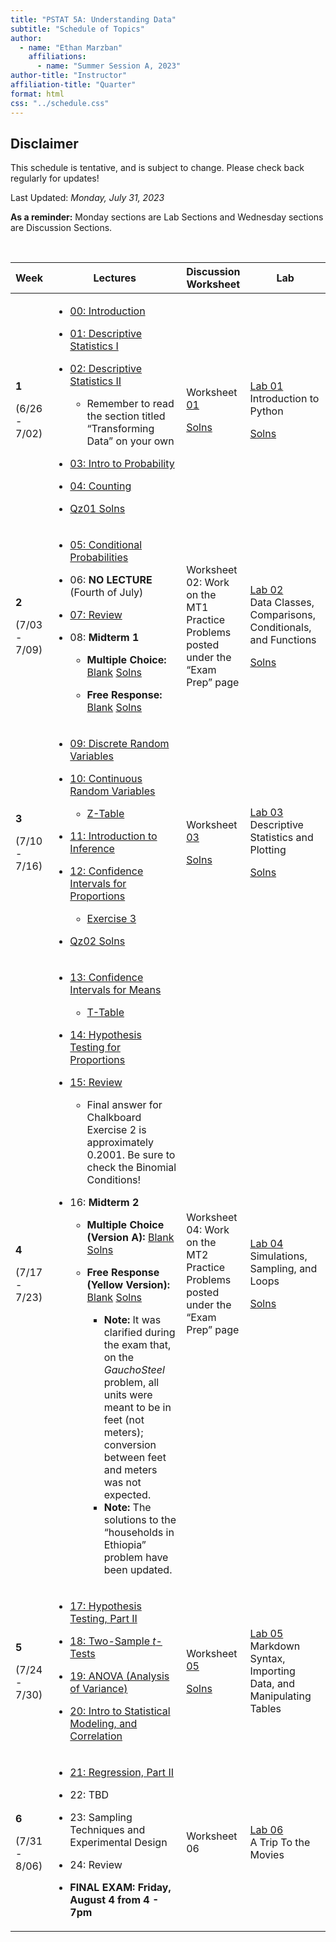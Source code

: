 ```yaml
---
title: "PSTAT 5A: Understanding Data"
subtitle: "Schedule of Topics"
author:
  - name: "Ethan Marzban"
    affiliations:
      - name: "Summer Session A, 2023"
author-title: "Instructor"
affiliation-title: "Quarter"
format: html
css: "../schedule.css"
---
```


::: callout-caution
## Disclaimer

This schedule is tentative, and is subject to change. Please check back regularly for updates!
:::

Last Updated: *Monday, July 31, 2023*\

**As a reminder:** Monday sections are Lab Sections and Wednesday sections are Discussion Sections.

\

+---------------+---------------------------------------------------------------------------------------------------------------------------------------------------------------------------------------------------------------------------------------------------------------------------------+-----------------------------------------------------------------------------------------------------------------+--------------------------------------------------------------------------------------------------------------------------------------------------------------+
| Week          | Lectures                                                                                                                                                                                                                                                                        | Discussion Worksheet                                                                                            | Lab                                                                                                                                                          |
+===============+=================================================================================================================================================================================================================================================================================+=================================================================================================================+==============================================================================================================================================================+
| **1**         | -   <a href = "Lectures/Lecture00/Lec00.qmd" class = "button label-outline" target = "_blank">00: Introduction</a>                                                                                                                                                              | Worksheet <a href = "../Files/Wkshts/Wksht01_Blank.pdf" class = "button label-outline" target = "_blank">01</a> | <a href = "Labs/Lab01/lab01.qmd" class = "button label-outline" target = "_blank">Lab 01</a> <br /> Introduction to Python                                   |
|               |                                                                                                                                                                                                                                                                                 |                                                                                                                 |                                                                                                                                                              |
| (6/26 - 7/02) | -   <a href = "Lectures/Lecture01/Lec01.qmd" class = "button label-outline" target = "_blank">01: Descriptive Statistics I</a>                                                                                                                                                  | <a href = "../Files/Wkshts/Wksht01_Solns.pdf" class = "button label-outline" target = "_blank">Solns</a>        | <a href = "../Files/Labs/Lab01_Solns.pdf" class = "button label-outline" target = "_blank">Solns</a>                                                         |
|               |                                                                                                                                                                                                                                                                                 |                                                                                                                 |                                                                                                                                                              |
|               | -   <a href = "Lectures/Lecture02/Lec02.qmd" class = "button label-outline" target = "_blank">02: Descriptive Statistics II</a>                                                                                                                                                 |                                                                                                                 |                                                                                                                                                              |
|               |                                                                                                                                                                                                                                                                                 |                                                                                                                 |                                                                                                                                                              |
|               |     -   Remember to read the section titled "Transforming Data" on your own                                                                                                                                                                                                     |                                                                                                                 |                                                                                                                                                              |
|               |                                                                                                                                                                                                                                                                                 |                                                                                                                 |                                                                                                                                                              |
|               | -   <a href = "Lectures/Lecture03/Lec03.qmd" class = "button label-outline" target = "_blank">03: Intro to Probability</a>                                                                                                                                                      |                                                                                                                 |                                                                                                                                                              |
|               |                                                                                                                                                                                                                                                                                 |                                                                                                                 |                                                                                                                                                              |
|               | -   <a href = "Lectures/Lecture04/Lec04.qmd" class = "button label-outline" target = "_blank">04: Counting</a>                                                                                                                                                                  |                                                                                                                 |                                                                                                                                                              |
|               |                                                                                                                                                                                                                                                                                 |                                                                                                                 |                                                                                                                                                              |
|               | -   <a href = "../Files/QzSolns/Qz01_solns.pdf" class = "button label-outline" target = "_blank">Qz01 Solns</a>                                                                                                                                                                 |                                                                                                                 |                                                                                                                                                              |
+---------------+---------------------------------------------------------------------------------------------------------------------------------------------------------------------------------------------------------------------------------------------------------------------------------+-----------------------------------------------------------------------------------------------------------------+--------------------------------------------------------------------------------------------------------------------------------------------------------------+
| **2**         | -   <a href = "Lectures/Lecture05/Lec05.qmd" class = "button label-outline" target = "_blank">05: Conditional Probabilities</a>                                                                                                                                                 | Worksheet 02: Work on the MT1 Practice Problems posted under the "Exam Prep" page                               | <a href = "Labs/Lab02/lab02.qmd" class = "button label-outline" target = "_blank">Lab 02</a> <br /> Data Classes, Comparisons, Conditionals, and Functions   |
|               |                                                                                                                                                                                                                                                                                 |                                                                                                                 |                                                                                                                                                              |
| (7/03 - 7/09) | -   06: **NO LECTURE** (Fourth of July)                                                                                                                                                                                                                                         |                                                                                                                 | <a href = "../Files/Labs/Lab02_Solns.pdf" class = "button label-outline" target = "_blank">Solns</a>                                                         |
|               |                                                                                                                                                                                                                                                                                 |                                                                                                                 |                                                                                                                                                              |
|               | -   <a href = "Lectures/MT1Rev/mt1_rev_slides.qmd" class = "button label-outline" target = "_blank">07: Review</a>                                                                                                                                                              |                                                                                                                 |                                                                                                                                                              |
|               |                                                                                                                                                                                                                                                                                 |                                                                                                                 |                                                                                                                                                              |
|               | -   08: **Midterm 1**                                                                                                                                                                                                                                                           |                                                                                                                 |                                                                                                                                                              |
|               |                                                                                                                                                                                                                                                                                 |                                                                                                                 |                                                                                                                                                              |
|               |     -   **Multiple Choice:** <a href = "../Files/Exams/MT1/MC_Blank.pdf" class = "button label-outline" target = "_blank">Blank</a> <a href = "../Files/Exams/MT1/MC_Solns.pdf" class = "button label-outline" target = "_blank">Solns</a>                                      |                                                                                                                 |                                                                                                                                                              |
|               |                                                                                                                                                                                                                                                                                 |                                                                                                                 |                                                                                                                                                              |
|               |     -   **Free Response:** <a href = "../Files/Exams/MT1/FR_Blank.pdf" class = "button label-outline" target = "_blank">Blank</a> <a href = "../Files/Exams/MT1/FR_Solns.pdf" class = "button label-outline" target = "_blank">Solns</a>                                        |                                                                                                                 |                                                                                                                                                              |
+---------------+---------------------------------------------------------------------------------------------------------------------------------------------------------------------------------------------------------------------------------------------------------------------------------+-----------------------------------------------------------------------------------------------------------------+--------------------------------------------------------------------------------------------------------------------------------------------------------------+
| **3**         | -   <a href = "Lectures/Lecture09/Lec09.qmd" class = "button label-outline" target = "_blank">09: Discrete Random Variables</a>                                                                                                                                                 | Worksheet <a href = "../Files/Wkshts/Wksht03_Blank.pdf" class = "button label-outline" target = "_blank">03</a> | <a href = "Labs/Lab03/lab03.qmd" class = "button label-outline" target = "_blank">Lab 03</a> <br /> Descriptive Statistics and Plotting                      |
|               |                                                                                                                                                                                                                                                                                 |                                                                                                                 |                                                                                                                                                              |
| (7/10 - 7/16) | -   <a href = "Lectures/Lecture10/Lec10.qmd" class = "button label-outline" target = "_blank">10: Continuous Random Variables</a>                                                                                                                                               | <a href = "../Files/Wkshts/Wksht03_Solns.pdf" class = "button label-outline" target = "_blank">Solns</a>        | <a href = "../Files/Labs/Lab03_Solns.pdf" class = "button label-outline" target = "_blank">Solns</a>                                                         |
|               |                                                                                                                                                                                                                                                                                 |                                                                                                                 |                                                                                                                                                              |
|               |     -   <a href = "../Files/Tables/Z_Table.pdf" class = "button label-outline" target = "_blank">Z-Table</a>                                                                                                                                                                    |                                                                                                                 |                                                                                                                                                              |
|               |                                                                                                                                                                                                                                                                                 |                                                                                                                 |                                                                                                                                                              |
|               | -   <a href = "Lectures/Lecture11/Lec11.qmd" class = "button label-outline" target = "_blank">11: Introduction to Inference</a>                                                                                                                                                 |                                                                                                                 |                                                                                                                                                              |
|               |                                                                                                                                                                                                                                                                                 |                                                                                                                 |                                                                                                                                                              |
|               | -   <a href = "Lectures/Lecture12/Lec12.qmd" class = "button label-outline" target = "_blank">12: Confidence Intervals for Proportions</a>                                                                                                                                      |                                                                                                                 |                                                                                                                                                              |
|               |                                                                                                                                                                                                                                                                                 |                                                                                                                 |                                                                                                                                                              |
|               |     -   <a href = "../Files/Lec_Ex/Lec12_Ex3.pdf" class = "button label-outline" target = "_blank">Exercise 3</a>                                                                                                                                                               |                                                                                                                 |                                                                                                                                                              |
|               |                                                                                                                                                                                                                                                                                 |                                                                                                                 |                                                                                                                                                              |
|               | -   <a href = "../Files/QzSolns/Qz02_solns.pdf" class = "button label-outline" target = "_blank">Qz02 Solns</a>                                                                                                                                                                 |                                                                                                                 |                                                                                                                                                              |
+---------------+---------------------------------------------------------------------------------------------------------------------------------------------------------------------------------------------------------------------------------------------------------------------------------+-----------------------------------------------------------------------------------------------------------------+--------------------------------------------------------------------------------------------------------------------------------------------------------------+
| **4**         | -   <a href = "Lectures/Lecture13/Lec13.qmd" class = "button label-outline" target = "_blank">13: Confidence Intervals for Means</a>                                                                                                                                            | Worksheet 04: Work on the MT2 Practice Problems posted under the "Exam Prep" page                               | <a href = "Labs/Lab04/lab04.qmd" class = "button label-outline" target = "_blank">Lab 04</a> <br /> Simulations, Sampling, and Loops                         |
|               |                                                                                                                                                                                                                                                                                 |                                                                                                                 |                                                                                                                                                              |
| (7/17 - 7/23) |     -   <a href = "../Files/Tables/T_Table.pdf" class = "button label-outline" target = "_blank">T-Table</a>                                                                                                                                                                    |                                                                                                                 | <a href = "../Files/Labs/Lab04_Solns.pdf" class = "button label-outline" target = "_blank">Solns</a>                                                         |
|               |                                                                                                                                                                                                                                                                                 |                                                                                                                 |                                                                                                                                                              |
|               | -   <a href = "Lectures/Lecture14/Lec14.qmd" class = "button label-outline" target = "_blank">14: Hypothesis Testing for Proportions</a>                                                                                                                                        |                                                                                                                 |                                                                                                                                                              |
|               |                                                                                                                                                                                                                                                                                 |                                                                                                                 |                                                                                                                                                              |
|               | -   <a href = "Lectures/MT2Rev/mt2rev.qmd" class = "button label-outline" target = "_blank">15: Review</a>                                                                                                                                                                      |                                                                                                                 |                                                                                                                                                              |
|               |                                                                                                                                                                                                                                                                                 |                                                                                                                 |                                                                                                                                                              |
|               |     -   Final answer for Chalkboard Exercise 2 is approximately 0.2001. Be sure to check the Binomial Conditions!                                                                                                                                                               |                                                                                                                 |                                                                                                                                                              |
|               |                                                                                                                                                                                                                                                                                 |                                                                                                                 |                                                                                                                                                              |
|               | -   16: **Midterm 2**                                                                                                                                                                                                                                                           |                                                                                                                 |                                                                                                                                                              |
|               |                                                                                                                                                                                                                                                                                 |                                                                                                                 |                                                                                                                                                              |
|               |     -   **Multiple Choice (Version A):** <a href = "../Files/Exams/MT2/MT2_MC_VA.pdf" class = "button label-outline" target = "_blank">Blank</a> <a href = "../Files/Exams/MT2/MT2_MC_VA_Solns.pdf" class = "button label-outline" target = "_blank">Solns</a>                  |                                                                                                                 |                                                                                                                                                              |
|               |                                                                                                                                                                                                                                                                                 |                                                                                                                 |                                                                                                                                                              |
|               |     -   **Free Response (Yellow Version):** <a href = "../Files/Exams/MT2/MT2_FR_Yellow_Blank.pdf" class = "button label-outline" target = "_blank">Blank</a> <a href = "../Files/Exams/MT2/MT2_FR_Yellow_Solns.pdf" class = "button label-outline" target = "_blank">Solns</a> |                                                                                                                 |                                                                                                                                                              |
|               |                                                                                                                                                                                                                                                                                 |                                                                                                                 |                                                                                                                                                              |
|               |         -   **Note:** It was clarified during the exam that, on the *GauchoSteel* problem, all units were meant to be in feet (not meters); conversion between feet and meters was not expected.                                                                                |                                                                                                                 |                                                                                                                                                              |
|               |         -   **Note:** The solutions to the "households in Ethiopia" problem have been updated.                                                                                                                                                                                  |                                                                                                                 |                                                                                                                                                              |
+---------------+---------------------------------------------------------------------------------------------------------------------------------------------------------------------------------------------------------------------------------------------------------------------------------+-----------------------------------------------------------------------------------------------------------------+--------------------------------------------------------------------------------------------------------------------------------------------------------------+
| **5**         | -   <a href = "Lectures/Lecture17/Lec17.qmd" class = "button label-outline" target = "_blank">17: Hypothesis Testing, Part II</a>                                                                                                                                               | Worksheet <a href = "../Files/Wkshts/Wksht05_Blank.pdf" class = "button label-outline" target = "_blank">05</a> | <a href = "Labs/Lab05/lab05.qmd" class = "button label-outline" target = "_blank">Lab 05</a> <br /> Markdown Syntax, Importing Data, and Manipulating Tables |
|               |                                                                                                                                                                                                                                                                                 |                                                                                                                 |                                                                                                                                                              |
| (7/24 - 7/30) | -   <a href = "Lectures/Lecture18/Lec18.qmd" class = "button label-outline" target = "_blank">18: Two-Sample *t*-Tests</a>                                                                                                                                                      | <a href = "../Files/Wkshts/Wksht05_Solns.pdf" class = "button label-outline" target = "_blank">Solns</a>        |                                                                                                                                                              |
|               |                                                                                                                                                                                                                                                                                 |                                                                                                                 |                                                                                                                                                              |
|               | -   <a href = "Lectures/Lecture19/Lec19.qmd" class = "button label-outline" target = "_blank">19: ANOVA (Analysis of Variance)</a>                                                                                                                                              |                                                                                                                 |                                                                                                                                                              |
|               |                                                                                                                                                                                                                                                                                 |                                                                                                                 |                                                                                                                                                              |
|               | -   <a href = "Lectures/Lecture20/Lec20.qmd" class = "button label-outline" target = "_blank">20: Intro to Statistical Modeling, and Correlation</a>                                                                                                                            |                                                                                                                 |                                                                                                                                                              |
+---------------+---------------------------------------------------------------------------------------------------------------------------------------------------------------------------------------------------------------------------------------------------------------------------------+-----------------------------------------------------------------------------------------------------------------+--------------------------------------------------------------------------------------------------------------------------------------------------------------+
| **6**         | -   <a href = "Lectures/Lecture21/Lec21.qmd" class = "button label-outline" target = "_blank">21: Regression, Part II</a>                                                                                                                                                       | Worksheet 06                                                                                                    | <a href = "Labs/Lab06/lab06.qmd" class = "button label-outline" target = "_blank">Lab 06</a> <br /> A Trip To the Movies                                     |
|               |                                                                                                                                                                                                                                                                                 |                                                                                                                 |                                                                                                                                                              |
| (7/31 - 8/06) | -   22: TBD                                                                                                                                                                                                                                                                     |                                                                                                                 |                                                                                                                                                              |
|               |                                                                                                                                                                                                                                                                                 |                                                                                                                 |                                                                                                                                                              |
|               | -   23: Sampling Techniques and Experimental Design                                                                                                                                                                                                                             |                                                                                                                 |                                                                                                                                                              |
|               |                                                                                                                                                                                                                                                                                 |                                                                                                                 |                                                                                                                                                              |
|               | -   24: Review                                                                                                                                                                                                                                                                  |                                                                                                                 |                                                                                                                                                              |
|               |                                                                                                                                                                                                                                                                                 |                                                                                                                 |                                                                                                                                                              |
|               | -   **FINAL EXAM: Friday, August 4 from 4 - 7pm**                                                                                                                                                                                                                               |                                                                                                                 |                                                                                                                                                              |
+---------------+---------------------------------------------------------------------------------------------------------------------------------------------------------------------------------------------------------------------------------------------------------------------------------+-----------------------------------------------------------------------------------------------------------------+--------------------------------------------------------------------------------------------------------------------------------------------------------------+
